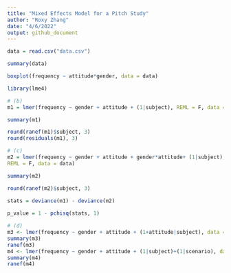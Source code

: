 ```yaml
---
title: "Mixed Effects Model for a Pitch Study"
author: "Roxy Zhang"
date: "4/6/2022"
output: github_document
---
```


```r
data = read.csv("data.csv")

summary(data)

boxplot(frequency ~ attitude*gender, data = data)
```

```r
library(lme4)

# (b)
m1 = lmer(frequency ~ gender + attitude + (1|subject), REML = F, data = data)

summary(m1)

round(ranef(m1)$subject, 3)
round(residuals(m1), 3)

# (c)
m2 = lmer(frequency ~ gender + attitude + gender*attitude+ (1|subject),
REML = F, data = data)

summary(m2)

round(ranef(m2)$subject, 3)

stats = deviance(m1) - deviance(m2)
 
p_value = 1 - pchisq(stats, 1)

# (d)
m3 <- lmer(frequency ~ gender + attitude + (1+attitude|subject), data = data)
summary(m3)
ranef(m3)
m4 <- lmer(frequency ~ gender + attitude + (1|subject)+(1|scenario), data = data)
summary(m4)
ranef(m4)
```

